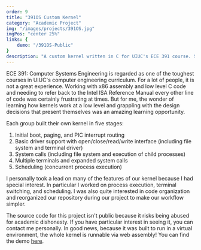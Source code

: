 ```yaml
---
order: 9
title: "391OS Custom Kernel"
category: "Academic Project"
img: "/images/projects/391OS.jpg"
imgPos: "center 25%"
links: {
    demo: "/391OS-Public"
}
description: "A custom kernel written in C for UIUC's ECE 391 course. Supports multiple terminals and scheduling."
---
```


ECE 391: Computer Systems Engineering is regarded as one of the toughest courses in UIUC's computer engineering curriculum. For a lot of people, it is not a great experience. Working with x86 assembly and low level C code and needing to refer back to the Intel ISA Reference Manual every other line of code was certainly frustrating at times. But for me, the wonder of learning how kernels work at a low level and grappling with the design decisions that present themselves was an amazing learning opportunity.

Each group built their own kernel in five stages:
1. Initial boot, paging, and PIC interrupt routing
2. Basic driver support with open/close/read/write interface (including file system and terminal driver)
3. System calls (including file system and execution of child processes)
4. Multiple terminals and expanded system calls
5. Scheduling (concurrent process execution)

I personally took a lead on many of the features of our kernel because I had special interest. In particular I worked on process execution, terminal switching, and scheduling. I was also quite interested in code organization and reorganized our repository during our project to make our workflow simpler.

The source code for this project isn't public because it risks being abused for academic dishonesty. If you have particular interest in seeing it, you can contact me personally. In good news, because it was built to run in a virtual environment, the whole kernel is runnable via web assembly! You can find the demo <a href={frontmatter.links.demo}>here</a>.